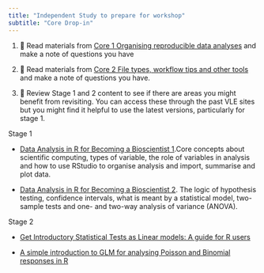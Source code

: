 ```yaml
---
title: "Independent Study to prepare for workshop"
subtitle: "Core Drop-in"
---
```


1.  📖 Read materials from [Core 1 Organising reproducible data analyses](../week-1/overview.qmd) and make a note of questions you have

2.  📖 Read materials from [Core 2 File types, workflow tips and other tools](../week-2/overview.qmd) and make a note of questions you have.

3.  📖 Review Stage 1 and 2 content to see if there are areas you might benefit from revisiting. You can access these through the past VLE sites but you might find it helpful to use the latest versions, particularly for stage 1.

Stage 1 

-  [Data Analysis in R for Becoming a Bioscientist 1](https://3mmarand.github.io/R4BABS/r4babs1/r4babs1.html).Core concepts about scientific computing, types of variable, the role of variables in analysis and how to use RStudio to organise analysis and import, summarise and plot data. 

-    [Data Analysis in R for Becoming a Bioscientist 2](https://3mmarand.github.io/R4BABS/r4babs2/r4babs2.html). The logic of hypothesis testing, confidence intervals, what is meant by a statistical model, two-sample tests and one- and two-way analysis of variance (ANOVA).

Stage 2 

-   [Get Introductory Statistical Tests as Linear models: A guide for R users](https://3mmarand.github.io/gist-lm/) 

-   [A simple introduction to GLM for analysing Poisson and Binomial responses in R](https://3mmarand.github.io/singlm/)
